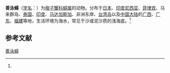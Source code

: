 {{Speciesbox
| name = 善泳蟳
| status = 
| status_system = 
| image = Specimen of Charybdis natator.JPG
| genus = Charybdis
| species = natator
| authority = (Herbst, 1789)<ref name='id11665'>{{cite web| url =http://www.bioinfo.cn/db05/BjdwSpecies.php?action=view&id=11665| title =善泳蟳| work =《中国动物物种编目数据库》| publisher =中国科学院微生物研究所| author =中国科学院动物研究所| accessdate =2009-04-28| deadurl =yes| archiveurl =https://web.archive.org/web/20160305045739/http://www.bioinfo.cn/db05/BjdwSpecies.php?action=view&id=11665| archivedate =2016-03-05}}</ref>
}}

'''善泳蟳'''（[[学名|学名]]：{{lang|la|''Charybdis natator''}}）为[[梭子蟹科|梭子蟹科]][[蟳属|蟳属]]的动物。分布于[[日本|日本]]、[[印度尼西亚|印度尼西亚]]、[[菲律宾|菲律宾]]、马来群岛、[[泰国|泰国]]、[[印度|印度]]、[[马达加斯加|马达加斯加]]、非洲东岸、[[台湾岛|台湾岛]]以及[[中国大陆|中国大陆]]的[[广西|广西]]、[[广东|广东]]、[[福建|福建]]等地，生活环境为海水，常见于沙或泥沙质的浅海底。<ref name='id11665'/>

== 参考文献 ==
{{reflist}}

{{Wikispecies|Charybdis natator}}
{{Taxonbar|from=Q13461965}}

[[Category:蟳属|善泳蟳]]


{{螃蟹小作品}}